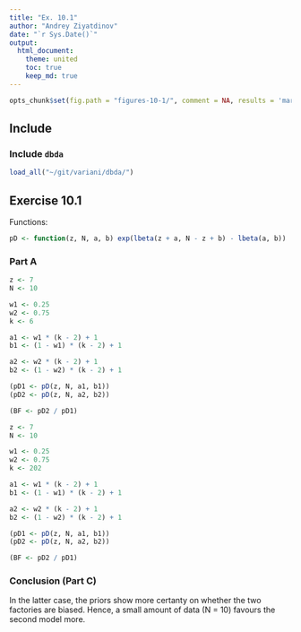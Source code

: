```yaml
---
title: "Ex. 10.1"
author: "Andrey Ziyatdinov"
date: "`r Sys.Date()`"
output:
  html_document:
    theme: united
    toc: true
    keep_md: true
---
```


```r
opts_chunk$set(fig.path = "figures-10-1/", comment = NA, results = 'markup', tidy = F, message = F, warning = F, echo = T)
```

## Include 

### Include `dbda`

```r
load_all("~/git/variani/dbda/")
```

## Exercise 10.1

Functions:

```r
pD <- function(z, N, a, b) exp(lbeta(z + a, N - z + b) - lbeta(a, b))
```

### Part A

```r
z <- 7
N <- 10

w1 <- 0.25
w2 <- 0.75
k <- 6

a1 <- w1 * (k - 2) + 1
b1 <- (1 - w1) * (k - 2) + 1

a2 <- w2 * (k - 2) + 1
b2 <- (1 - w2) * (k - 2) + 1

(pD1 <- pD(z, N, a1, b1))
(pD2 <- pD(z, N, a2, b2))

(BF <- pD2 / pD1)
```

```r
z <- 7
N <- 10

w1 <- 0.25
w2 <- 0.75
k <- 202

a1 <- w1 * (k - 2) + 1
b1 <- (1 - w1) * (k - 2) + 1

a2 <- w2 * (k - 2) + 1
b2 <- (1 - w2) * (k - 2) + 1

(pD1 <- pD(z, N, a1, b1))
(pD2 <- pD(z, N, a2, b2))

(BF <- pD2 / pD1)
```

### Conclusion (Part C)

In the latter case, the priors show more certanty on whether the two factories are biased.
Hence, a small amount of data (N = 10) favours the second model more.
